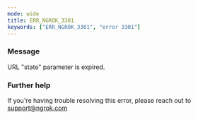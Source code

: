 ```yaml
---
mode: wide
title: ERR_NGROK_3301
keywords: ["ERR_NGROK_3301", "error 3301"]
---
```



### Message

URL "state" parameter is expired.

<ErrorDetails />

### Further help

If you're having trouble resolving this error, please reach out to [support@ngrok.com](mailto:support@ngrok.com?subject=Help%20with%20ERR_NGROK_3301)
